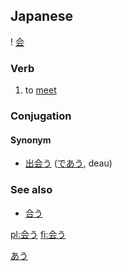 ==Japanese==  
[[Category:Japanese language|あう]]
{{ja-kanjitab-top}}
! [[会]]
{{ja-kanjitab-bottom}}                                      
===Verb===
{{t1verb|あう|[[au]]}}

# to [[meet]]

===Conjugation===
{{ja-go-u|会|あ|a}}

====Synonym====
* [[出会う]] ([[であう]], deau)

===See also===
*[[合う]]

[[pl:会う]]
[[fi:会う]]